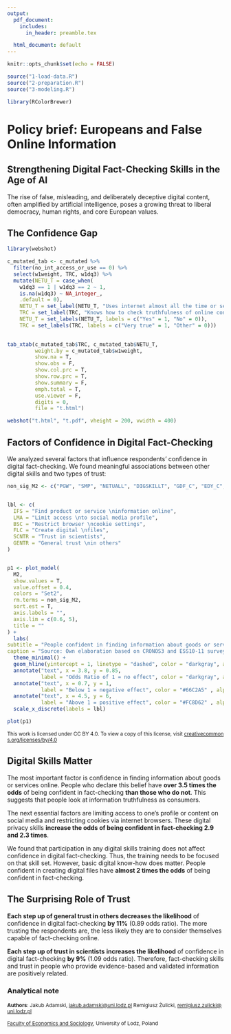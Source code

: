 ```yaml
---
output:
  pdf_document:
    includes:
      in_header: preamble.tex

  html_document: default
---
```


```r
knitr::opts_chunk$set(echo = FALSE)

source("1-load-data.R")
source("2-preparation.R")
source("3-modeling.R")

library(RColorBrewer)

```

# Policy brief: Europeans and False Online Information

\textit{Document created `r Sys.Date()`}

## Strengthening Digital Fact-Checking Skills in the Age of AI

The rise of false, misleading, and deliberately deceptive digital content, often amplified by artificial intelligence, poses a growing threat to liberal democracy, human rights, and core European values.

\begin{center}
\begin{tcolorbox}[orangebox]
This brief aims to answer the following questions:

\begin{enumerate}
  \item What influences Europeans’ \textbf{confidence in digital fact-checking}, i.e., verifying the truthfulness of online information and content?
  \item What \textbf{policy recommendations can be formulated to strengthen the digital fact-checking skills} of European citizens?
\end{enumerate}
\end{tcolorbox}
\end{center}

## The Confidence Gap

\begin{flushleft}
The CRONOS 3 survey asked people across Europe to what extent the statement: 
“\textbf{I know how to check the truthfulness of the information or content I find on the internet}”
is true for them. \textcolor{exactgreen}{\textbf{Only 30\% said it was very true, thus they were confident in digital fact-checking skills}}. 
At the same time, as many as 86\% say they use the Internet almost all the time or several times a day. 
That means \textcolor{exactorange}{\textbf{67\% of most frequent internet users are not confident in their digital fact-checking skills}}.
\end{flushleft}

```r
library(webshot)

c_mutated_tab <- c_mutated %>% 
  filter(no_int_access_or_use == 0) %>% 
  select(w1weight, TRC, w1dq3) %>% 
  mutate(NETU_T = case_when(
    w1dq3 == 1 | w1dq3 == 2 ~ 1, 
    is.na(w1dq3) ~ NA_integer_, 
    .default = 0), 
    NETU_T = set_label(NETU_T, "Uses internet almost all the time or several times a day"), 
    TRC = set_label(TRC, "Knows how to check truthfulness of online content"), 
    NETU_T = set_labels(NETU_T, labels = c("Yes" = 1, "No" = 0)), 
    TRC = set_labels(TRC, labels = c("Very true" = 1, "Other" = 0)))  
  

tab_xtab(c_mutated_tab$TRC, c_mutated_tab$NETU_T,
         weight.by = c_mutated_tab$w1weight, 
         show.na = T, 
         show.obs = F, 
         show.col.prc = T, 
         show.row.prc = T, 
         show.summary = F,
         emph.total = T, 
         use.viewer = F,
         digits = 0,
         file = "t.html")

webshot("t.html", "t.pdf", vheight = 200, vwidth = 400) 
```

## Factors of Confidence in Digital Fact-Checking

We analyzed several factors that influence respondents’ confidence in digital fact-checking. We found meaningful associations between other digital skills and two types of trust:

```r

non_sig_M2 <- c("PGW", "SMP", "NETUALL", "DIGSKILLT", "GDF_C", "EDY_C", "AGE_C", "HTI_C")


lbl <- c(
  IFS = "Find product or service \ninformation online",
  LMA = "Limit access \nto social media profile",
  BSC = "Restrict browser \ncookie settings",
  FLC = "Create digital \nfiles",
  SCNTR = "Trust in scientists",
  GENTR = "General trust \nin others"
)


p1 <- plot_model(
  M2,
  show.values = T,
  value.offset = 0.4,
  colors = "Set2",
  rm.terms = non_sig_M2,
  sort.est = T,
  axis.labels = "",
  axis.lim = c(0.6, 5), 
  title = ""
) +
  labs(
subtitle = "People confident in finding information about goods or services online,\nlimiting access to their social media profiles, and restricting cookies\nare more likely to be confident in digital fact-checking.\nTrust in scientists also increases this confidence; general trust reduces it.", 
caption = "Source: Own elaboration based on CRONOS3 and ESS10-11 survey data.\nDots represent odds ratio values; lines indicate the uncertainty of the results.") + 
  theme_minimal() + 
  geom_hline(yintercept = 1, linetype = "dashed", color = "darkgray", alpha = 0.6) +
  annotate("text", x = 3.8, y = 0.85,
           label = "Odds Ratio of 1 = no effect", color = "darkgray", alpha = 0.6) +
  annotate("text", x = 0.7, y = 1,
           label = "Below 1 = negative effect", color = "#66C2A5" , alpha = 0.6) + 
  annotate("text", x = 4.5, y = 6,
           label = "Above 1 = positive effect", color = "#FC8D62" , alpha = 0.6) + 
  scale_x_discrete(labels = lbl)

plot(p1)


```

~This work is licensed under CC BY 4.0. To view a copy of this license, visit [creativecommons.org/licenses/by/4.0](https://creativecommons.org/licenses/by/4.0/)~

\begin{center}
\includegraphics[width=44mm]{by.png}
\end{center}

## Digital Skills Matter

The most important factor is confidence in finding information about goods or services online. People who declare this belief have **over 3.5 times the odds** of being confident in fact-checking **than those who do not**. This suggests that people look at information truthfulness as consumers.

\begin{center}
\begin{tcolorbox}[greenbox]
Recommendation 1:

\textbf{Design fact-checking campaigns and training that mirror familiar online shopping behaviors. This makes the skill feel more intuitive and easier to learn}.
\end{tcolorbox}
\end{center}

The next essential factors are limiting access to one’s profile or content on social media and restricting cookies via internet browsers. These digital privacy skills **increase the odds of being confident in fact-checking 2.9 and 2.3 times**.

\begin{center}
\begin{tcolorbox}[orangebox]
Recommendation 2:

\textbf{Combine fact-checking campaigns and training with digital privacy issues. These skills reinforce each other and may have similar motivations}.
\end{tcolorbox}
\end{center}

We found that participation in any digital skills training does not affect confidence in digital fact-checking. Thus, the training needs to be focused on that skill set. However, basic digital know-how does matter. People confident in creating digital files have **almost 2 times the odds** of being confident in fact-checking.

## The Surprising Role of Trust

**Each step up of general trust in others decreases the likelihood** of confidence in digital fact-checking **by 11%** (0.89 odds ratio). The more trusting the respondents are, the less likely they are to consider themselves capable of fact-checking online.

\begin{center}
\begin{tcolorbox}[greenbox]
Recommendation 3:

\textbf{Highlight the difference between trusting people in real life and trusting sources online.\\The internet is neither just an extension of the offline world nor has the same social rules}.
\end{tcolorbox}
\end{center}

**Each step up of trust in scientists** **increases the likelihood** of confidence in digital fact-checking **by 9%** (1.09 odds ratio). Therefore, fact-checking skills and trust in people who provide evidence-based and validated information are positively related.

\begin{center}
\begin{tcolorbox}[orangebox]
Recommendation 4:

\textbf{Invest in academia to support scholars in sharing their work in accessible ways.\\Train academic researchers to communicate their findings to the public}.
\end{tcolorbox}
\end{center}

### Analytical note

\begin{flushleft}
\footnotesize

We studied 14 factors of confidence in digital fact-checking, and 8 had no meaningful impact: computer programming skills, using social media, frequency of internet use, participation in digital skills training, gender, age, education, income, and country of residence.

Open data from CRONOS3 Wave 1 (\url{https://doi.org/10.21338/cronos3-w1}), ESS10 (\url{https://doi.org/10.21338/ess10e03_2}), ESS10sc (\url{https://doi.org/10.21338/ess10sce03_1}), and ESS11 (\url{https://doi.org/10.21338/ess11e03_0}) represent countries: Austria, Belgium, Czechia, Finland, France, Hungary, Iceland, Poland, Portugal, Slovenia, and the United Kingdom. Respondents who did not use the internet or had no access to it were excluded; a total unweighted sample in the analysis was $n = 9{,}538$.

Supplementary tables and code to reproduce our analysis are openly available at: \url{https://github.com/zremek/I4NG-Hackathon-2025}
\normalsize
\end{flushleft}

~**Authors**: Jakub Adamski, [jakub.adamski\@uni.lodz.pl](mailto:jakub.adamski@uni.lodz.pl) Remigiusz Żulicki, [remigiusz.zulicki\@uni.lodz.pl](mailto:remigiusz.zulicki@uni.lodz.pl)~

~[Faculty of Economics and Sociology](https://www.eksoc.uni.lodz.pl/en/about-the-faculty/get-to-know-eksoc), University of Lodz, Poland~
